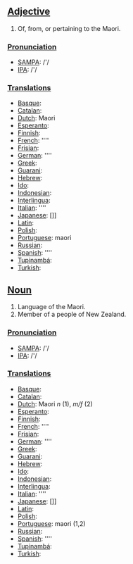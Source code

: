 ==[[Adjective]]==

# Of, from, or pertaining to the Maori. 

===[[Pronunciation]]===
*[[w:SAMPA|SAMPA]]: /'/
*[[w:IPA|IPA]]: /'/

===[[Translation]]s===
*[[Basque]]: [[]]
*[[Catalan]]: [[]]
*[[Dutch]]: Maori
*[[Esperanto]]: [[]]
*[[Finnish]]: [[]]
*[[French]]: [[]] ''''
*[[Frisian]]: [[]]
*[[German]]: [[]] ''''
*[[Greek]]: [[]]
*[[Guarani]]: [[]]
*[[Hebrew]]: [[]]
*[[Ido]]: [[]]
*[[Indonesian]]: [[]]
*[[Interlingua]]: [[]]
*[[Italian]]: [[]] ''''
*[[Japanese]]: []]
*[[Latin]]: [[]]
*[[Polish]]: [[]]
*[[Portuguese]]: maori
*[[Russian]]: [[]]
*[[Spanish]]: [[]] ''''
*[[Tupinambá]]: [[]]
*[[Turkish]]: [[]]



==[[Noun]]==

# Language of the Maori.
# Member of a people of New Zealand.

===[[Pronunciation]]===
*[[w:SAMPA|SAMPA]]: /'/
*[[w:IPA|IPA]]: /'/

===[[Translation]]s===
*[[Basque]]: [[]]
*[[Catalan]]: [[]]
*[[Dutch]]: Maori ''n'' (1), ''m/f'' (2)
*[[Esperanto]]: [[]]
*[[Finnish]]: [[]]
*[[French]]: [[]] ''''
*[[Frisian]]: [[]]
*[[German]]: [[]] ''''
*[[Greek]]: [[]]
*[[Guarani]]: [[]]
*[[Hebrew]]: [[]]
*[[Ido]]: [[]]
*[[Indonesian]]: [[]]
*[[Interlingua]]: [[]]
*[[Italian]]: [[]] ''''
*[[Japanese]]: []]
*[[Latin]]: [[]]
*[[Polish]]: [[]]
*[[Portuguese]]: maori (1,2)
*[[Russian]]: [[]]
*[[Spanish]]: [[]] ''''
*[[Tupinambá]]: [[]]
*[[Turkish]]: [[]]
